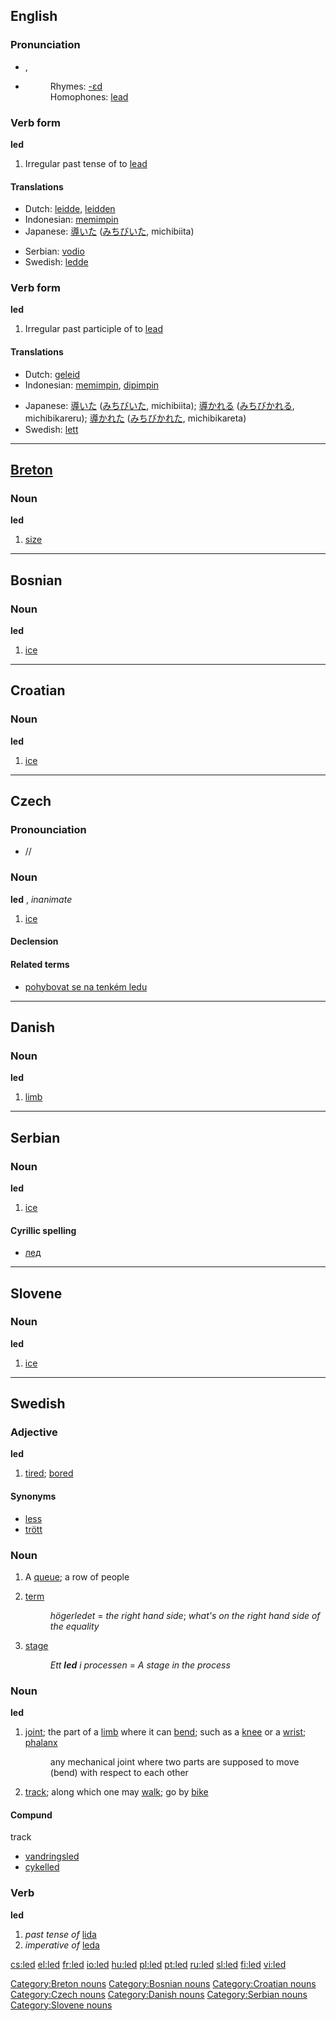 {{see|LED}}
==English==

{{rank|natural|laid|cold|518|led|low|American|bad}}

===Pronunciation===
*{{IPA|/'lεd/}}, {{SAMPA|/"lEd/}}
*{{audio|en-us-led.ogg|Audio (US)}}
*:Rhymes: [[Rhymes:English:-ɛd|-ɛd]]
*:Homophones: [[lead]]

===Verb form===
'''led'''

# Irregular past tense of to [[lead]]

====Translations====
{{top}}
*Dutch: [[leidde]], [[leidden]]
*Indonesian: [[pimpin|memimpin]]
*Japanese: [[導いた]] ([[みちびいた]], michibiita)
{{mid}}
*Serbian: [[vodio]]
*Swedish: [[ledde]]
{{bottom}}

===Verb form===
'''led'''

# Irregular past participle of to [[lead]]

====Translations====
{{top}}
*Dutch: [[geleid]]
*Indonesian: [[pimpin|memimpin]], [[pimpin|dipimpin]]
{{mid}}
*Japanese: [[導いた]] ([[みちびいた]], michibiita); [[導かれる]] ([[みちびかれる]], michibikareru); [[導かれた]] ([[みちびかれた]], michibikareta)
*Swedish: [[lett]]
{{bottom}}

----

==[[Breton]]==

===Noun===
'''led''' {{m}}

# [[size]]

[[Category:Breton nouns]]

----

==Bosnian==

===Noun===
'''led''' {{m}}

# [[ice]]

----

==Croatian==

===Noun===
'''led''' {{m}}

# [[ice]]

----

==Czech==

=== Pronounciation ===
* /{{IPA|lɛt}}/

===Noun===
'''led''' {{m}}, ''inanimate''

# [[ice]]

==== Declension ====
{{cs-noun|led|ledu|ledu|led|lede|ledu|ledem|ledy|ledů|ledům|ledy|ledy|ledech|ledy}}

==== Related terms ====
* [[pohybovat se na tenkém ledu]]

----

==Danish==

===Noun===
'''led'''

# [[limb]]

----

==Serbian==

===Noun===
'''led''' {{m}}

# [[ice]]

====Cyrillic spelling====
*[[лед#Serbian|лед]]

----

==Slovene==

===Noun===
'''led''' {{m}}

# [[ice]]

----

==Swedish==

===Adjective===
{{sv-adj-reg|2=lett}}
'''led'''

# [[tired]]; [[bored]]


====Synonyms====
*[[less]]
*[[trött]]

===Noun===
{{sv-noun-n-zero|}}

# A [[queue]]; a row of people
# {{italbrac|mathematics}} [[term]]
#: ''högerledet'' = ''the right hand side''; ''what's on the right hand side of the equality''
# [[stage]]
#: ''Ett '''led''' i processen'' = ''A stage in the process''


===Noun===
{{sv-noun-reg-r-c|2=lede}}
'''led''' {{c}}

# [[joint]]; the part of a [[limb]] where it can [[bend]]; such as a [[knee]] or a [[wrist]]; [[phalanx]]
#: any mechanical joint where two parts are supposed to move (bend) with respect to each other
# [[track]]; along which one may [[walk]]; go by [[bike]]

====Compund====
;track
*[[vandringsled]]
*[[cykelled]]

===Verb===
'''led'''

#''past tense of'' [[lida]]
#''imperative of'' [[leda]]

[[Category:Bosnian nouns]]
[[Category:Croatian nouns]]
[[Category:Czech nouns]]
[[Category:Danish nouns]]
[[Category:Serbian nouns]]
[[Category:Slovene nouns]]

[[cs:led]]
[[el:led]]
[[fr:led]]
[[io:led]]
[[hu:led]]
[[pl:led]]
[[pt:led]]
[[ru:led]]
[[sl:led]]
[[fi:led]]
[[vi:led]]